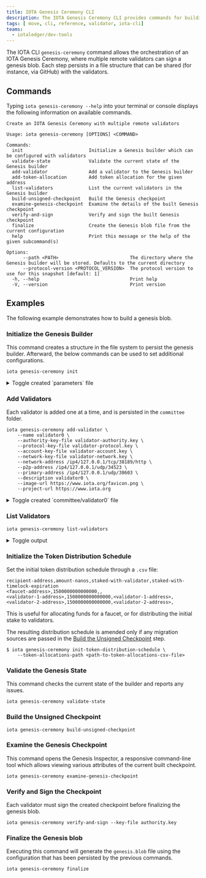 ```yaml
---
title: IOTA Genesis Ceremony CLI
description: The IOTA Genesis Ceremony CLI provides commands for building a Genesis blob file.
tags: [ move, cli, reference, validator, iota-cli]
teams:
  - iotaledger/dev-tools
---
```


The IOTA CLI `genesis-ceremony` command allows the orchestration of an IOTA Genesis Ceremony,
where multiple remote validators can sign a genesis blob. Each step persists in a file structure
that can be shared (for instance, via GitHub) with the validators.

## Commands

Typing `iota genesis-ceremony --help` into your terminal or console displays the following information on available commands.

```shell
Create an IOTA Genesis Ceremony with multiple remote validators

Usage: iota genesis-ceremony [OPTIONS] <COMMAND>

Commands:
  init                        Initialize a Genesis builder which can be configured with validators
  validate-state              Validate the current state of the Genesis builder
  add-validator               Add a validator to the Genesis builder
  add-token-allocation        Add token allocation for the given address
  list-validators             List the current validators in the Genesis builder
  build-unsigned-checkpoint   Build the Genesis checkpoint
  examine-genesis-checkpoint  Examine the details of the built Genesis checkpoint
  verify-and-sign             Verify and sign the built Genesis checkpoint
  finalize                    Create the Genesis blob file from the current configuration
  help                        Print this message or the help of the given subcommand(s)

Options:
      --path <PATH>                          The directory where the Genesis builder will be stored. Defaults to the current directory
      --protocol-version <PROTOCOL_VERSION>  The protocol version to use for this snapshot [default: 1]
  -h, --help                                 Print help
  -V, --version                              Print version
```

## Examples

The following example demonstrates how to build a genesis blob.

### Initialize the Genesis Builder

This command creates a structure in the file system to persist the genesis builder.
Afterward, the below commands can be used to set additional configurations.

```shell
iota genesis-ceremony init
```

<details>
  <summary>
  Toggle created `parameters` file
  </summary>

```yaml
chain_start_timestamp_ms: 1724332830839
protocol_version: 1
allow_insertion_of_extra_objects: true
epoch_duration_ms: 86400000
```

</details>

### Add Validators

Each validator is added one at a time, and is persisted in the `committee` folder.

```shell
iota genesis-ceremony add-validator \
    --name validator0 \
    --authority-key-file validator-authority.key \
    --protocol-key-file validator-protocol.key \
    --account-key-file validator-account.key \
    --network-key-file validator-network.key \
    --network-address /ip4/127.0.0.1/tcp/38189/http \
    --p2p-address /ip4/127.0.0.1/udp/34523 \
    --primary-address /ip4/127.0.0.1/udp/38603 \
    --description validator0 \
    --image-url https://www.iota.org/favicon.png \
    --project-url https://www.iota.org
```

<details>
  <summary>
  Toggle created `committee/validator0` file
  </summary>

```yaml
info:
  name: validator0
  account-address: "0x3906e94925f3622aaf35a4b7462fa0f22fa6a9c5df160c07e050ca1ff0bf55bb"
  authority-key: tNswfm+q76ecEQwe6OkR/lnBOcQnt4dnlQozhMEhQ+4eQ4+JoDX+3J0RMVUUT1P6AMue5TJApqa0a5TguBAvYrDjdJs8NDaGU2aJsb1/HQ7UKCL5IiEnFSLAOO12HszU
  protocol-key: E7uErkWEg6ac1MWMHHEYmDJ6mTk0Pd2QNV9H0feXSiI=
  network-key: E7uErkWEg6ac1MWMHHEYmDJ6mTk0Pd2QNV9H0feXSiI=
  gas-price: 1000
  commission-rate: 200
  network-address: /ip4/127.0.0.1/tcp/38189/http
  p2p-address: /ip4/127.0.0.1/udp/34523
  primary-address: /ip4/127.0.0.1/udp/38603
  description: validator0
  image-url: "https://www.iota.org/favicon.png"
  project-url: "https://www.iota.org"
proof_of_possession: pk+5HoByE1fuHjkDVHOaKxazKnHLEOYf9IoDP9+C5eeG06Ji30Y9lXCHmB/swVdf
```

</details>

### List Validators

```shell
iota genesis-ceremony list-validators
```

<details>
  <summary>
  Toggle output
  </summary>

```shell
Validator Name Account Address
-------------- ------------------------------------------------------------------
validator0     0x3906e94925f3622aaf35a4b7462fa0f22fa6a9c5df160c07e050ca1ff0bf55bb
validator1     0xba55e3ce221bb7edfbbef4d59b68893f5550b6302a9456b738ad8cf06919be0c
```

</details>

### Initialize the Token Distribution Schedule

Set the initial token distribution schedule through a `.csv` file:

```csv
recipient-address,amount-nanos,staked-with-validator,staked-with-timelock-expiration
<faucet-address>,1500000000000000,,
<validator-1-address>,1500000000000000,<validator-1-address>,
<validator-2-address>,1500000000000000,<validator-2-address>,
```

This is useful for allocating funds for a faucet, or for distributing the initial
stake to validators.

The resulting distribution schedule is amended only if any migration sources are
passed in the [Build the Unsigned Checkpoint](#build-the-unsigned-checkpoint) step.

```shell
$ iota genesis-ceremony init-token-distribution-schedule \
    --token-allocations-path <path-to-token-allocations-csv-file>
```

### Validate the Genesis State

This command checks the current state of the builder and reports any issues.

```shell
iota genesis-ceremony validate-state
```

### Build the Unsigned Checkpoint

```shell
iota genesis-ceremony build-unsigned-checkpoint
```

### Examine the Genesis Checkpoint

This command opens the Genesis Inspector, a responsive command-line tool which allows viewing various
attributes of the current built checkpoint.

```shell
iota genesis-ceremony examine-genesis-checkpoint
```

### Verify and Sign the Checkpoint

Each validator must sign the created checkpoint before finalizing the genesis blob.

```shell
iota genesis-ceremony verify-and-sign --key-file authority.key
```

### Finalize the Genesis blob

Executing this command will generate the `genesis.blob` file using the configuration that has been persisted by the
previous commands.

```shell
iota genesis-ceremony finalize
```

